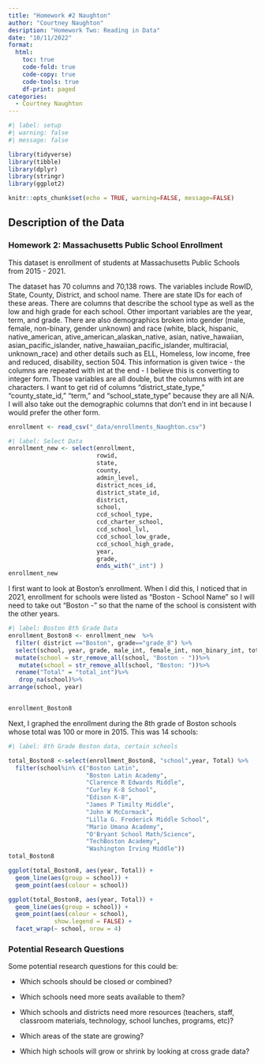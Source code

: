 ```yaml
---
title: "Homework #2 Naughton"
author: "Courtney Naughton"
desription: "Homework Two: Reading in Data"
date: "10/11/2022"
format:
  html:
    toc: true
    code-fold: true
    code-copy: true
    code-tools: true
    df-print: paged
categories:
  - Courtney Naughton
---
```


```r
#| label: setup
#| warning: false
#| message: false

library(tidyverse)
library(tibble)
library(dplyr)
library(stringr)
library(ggplot2)

knitr::opts_chunk$set(echo = TRUE, warning=FALSE, message=FALSE)
```

## Description of the Data
### Homework 2: Massachusetts Public School Enrollment

This dataset is enrollment of students at Massachusetts Public Schools from 2015 - 2021. 

The dataset has 70 columns and 70,138 rows. The variables include RowID, State, County, District, and school name. There are state IDs for each of these areas.  There are columns that describe the school type as well as the low and high grade for each school. Other important variables are the year, term, and grade. There are also demographics broken into gender (male, female, non-binary, gender unknown) and race (white, black, hispanic, native_american, ative_american_alaskan_native, asian, native_hawaiian, asian_pacific_islander, native_hawaiian_pacific_islander, multiracial, unknown_race) and other details such as ELL, Homeless, low income, free and reduced, disability, section 504. This information is given twice - the columns are repeated with int at the end - I believe this is converting to integer form. Those variables are all double, but the columns with int are characters.
I want to get rid of columns "district_state_type," "county_state_id," "term," and "school_state_type" because they are all N/A. I will also take out the demographic columns that don't end in int because I would prefer the other form.

```r
enrollment <- read_csv("_data/enrollments_Naughton.csv")
```

```r
#| label: Select Data 
enrollment_new <- select(enrollment, 
                         rowid, 
                         state, 
                         county, 
                         admin_level, 
                         district_nces_id, 
                         district_state_id, 
                         district, 
                         school, 
                         ccd_school_type, 
                         ccd_charter_school, 
                         ccd_school_lvl, 
                         ccd_school_low_grade, 
                         ccd_school_high_grade, 
                         year, 
                         grade, 
                         ends_with("_int") )
enrollment_new
```

I first want to look at Boston's enrollment. When I did this, I noticed that in 2021, enrollment for schools were listed as "Boston - School Name" so I will need to take out "Boston - " so that the name of the school is consistent with the other years.

```r
#| label: Boston 8th Grade Data
enrollment_Boston8 <- enrollment_new  %>%
  filter( district =="Boston", grade=="grade_8") %>% 
  select(school, year, grade, male_int, female_int, non_binary_int, total_int) %>% 
  mutate(school = str_remove_all(school, "Boston - "))%>%
   mutate(school = str_remove_all(school, "Boston: "))%>%
  rename("Total" = "total_int")%>%
   drop_na(school)%>%
arrange(school, year)


enrollment_Boston8

```
Next, I graphed the enrollment during the 8th grade of Boston schools whose total was 100 or more in 2015. This was 14 schools:
```r
#| label: 8th Grade Boston data, certain schools

total_Boston8 <-select(enrollment_Boston8, "school",year, Total) %>% 
  filter(school%in% c("Boston Latin",
                      "Boston Latin Academy", 
                      "Clarence R Edwards Middle",
                      "Curley K-8 School", 
                      "Edison K-8", 
                      "James P Timilty Middle", 
                      "John W McCormack", 
                      "Lilla G. Frederick Middle School", 
                      "Mario Umana Academy", 
                      "O'Bryant School Math/Science", 
                      "TechBoston Academy", 
                      "Washington Irving Middle"))
total_Boston8

ggplot(total_Boston8, aes(year, Total)) + 
  geom_line(aes(group = school)) +
  geom_point(aes(colour = school))

ggplot(total_Boston8, aes(year, Total)) + 
  geom_line(aes(group = school)) +
  geom_point(aes(colour = school),  
             show.legend = FALSE) +
  facet_wrap(~ school, nrow = 4)


```
### Potential Research Questions
Some potential research questions for this could be: 

 * Which schools should be closed or combined?
 
 * Which schools need more seats available to them? 
 
 * Which schools and districts need more resources (teachers, staff, classroom materials, technology, school lunches, programs, etc)?
 
 * Which areas of the state are growing?
 
 * Which high schools will grow or shrink by looking at cross grade data?
